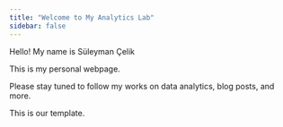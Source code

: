 ```yaml
---
title: "Welcome to My Analytics Lab"
sidebar: false 
---
```


Hello! My name is Süleyman Çelik

This is my personal webpage.

Please stay tuned to follow my works on data analytics, blog posts, and more.

This is our template.

